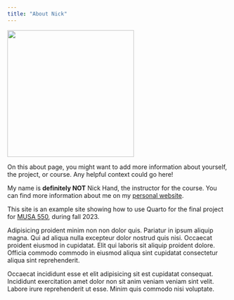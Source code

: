 ```yaml
---
title: "About Nick"
---
```


<!-- Use a grid -->
::: {.grid}

<!-- Left column has a width of 4/12 and shows a picture of me -->
::: {.g-col-4}
![](https://www.nickhand.dev/assets/profile.056b70e4.jpg){width=3in}
:::

<!-- Text gets a column with width 8/12 -->
::: {.g-col-8}

On this about page, you might want to add more information about yourself, 
the project, or course. Any helpful context could go here!

My name is **definitely NOT** Nick Hand, the instructor for the course. You can find more 
information about me on my [personal website](https://www.nickhand.dev/).

This site is an example site showing how to use Quarto for 
the final project for [MUSA 550](https://musa-550-fall-2023.github.io/),
during fall 2023. 

Adipisicing proident minim non non dolor quis. Pariatur in ipsum aliquip magna. Qui ad aliqua nulla excepteur dolor nostrud quis nisi. Occaecat proident eiusmod in cupidatat. Elit qui laboris sit aliquip proident dolore. Officia commodo commodo in eiusmod aliqua sint cupidatat consectetur aliqua sint reprehenderit.

Occaecat incididunt esse et elit adipisicing sit est cupidatat consequat. Incididunt exercitation amet dolor non sit anim veniam veniam sint velit. Labore irure reprehenderit ut esse. Minim quis commodo nisi voluptate.

::: 

:::



